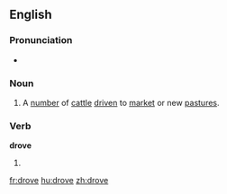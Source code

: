 ==English==

===Pronunciation===
* {{IPA|/'drɔʊf/}}

===Noun===
{{en-noun}}

# A [[number]] of [[cattle]] [[drive]]n to [[market]] or new [[pasture]]s.

===Verb===
'''drove'''

# {{simple past of|drive}}

[[fr:drove]]
[[hu:drove]]
[[zh:drove]]